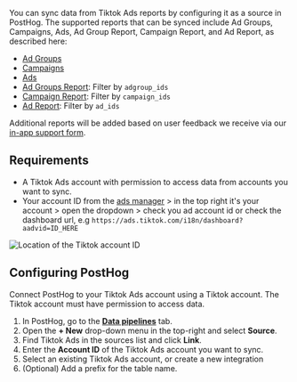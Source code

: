 You can sync data from Tiktok Ads reports by configuring it as a source in PostHog. The supported reports that can be synced include Ad Groups, Campaigns, Ads, Ad Group Report, Campaign Report, and Ad Report, as described here:

- [Ad Groups](https://business-api.tiktok.com/portal/docs?id=1739314558673922)
- [Campaigns](https://business-api.tiktok.com/portal/docs?id=1739315828649986)
- [Ads](https://business-api.tiktok.com/portal/docs?id=1735735588640770)
- [Ad Groups Report](https://business-api.tiktok.com/portal/docs?id=1740302848100353): Filter by `adgroup_ids`
- [Campaign Report](https://business-api.tiktok.com/portal/docs?id=1740302848100353): Filter by `campaign_ids`
- [Ad Report](https://business-api.tiktok.com/portal/docs?id=1740302848100353): Filter by `ad_ids`

Additional reports will be added based on user feedback we receive via our [in-app support form](https://app.posthog.com/#panel=support%3Afeedback%3Adata_warehouse%3Alow%3Atrue).

## Requirements

- A Tiktok Ads account with permission to access data from accounts you want to sync.
- Your account ID from the [ads manager](https://ads.tiktok.com/i18n/dashboard) > in the top right it's your account > open the dropdown > check you ad account id or check the dashboard url, e.g `https://ads.tiktok.com/i18n/dashboard?aadvid=ID_HERE`

![Location of the Tiktok account ID](https://res.cloudinary.com/dmukukwp6/image/upload/w_500,c_limit,q_auto,f_auto/Screenshot_2025_09_30_at_11_25_16_AM_ab70c4f7c4.png)

## Configuring PostHog

Connect PostHog to your Tiktok Ads account using a Tiktok account. The Tiktok account must have permission to access data.

1. In PostHog, go to the **[Data pipelines](https://app.posthog.com/pipeline/sources)** tab.
2. Open the **+ New** drop-down menu in the top-right and select **Source**.
3. Find Tiktok Ads in the sources list and click **Link**.
4. Enter the **Account ID** of the Tiktok Ads account you want to sync.
5. Select an existing Tiktok Ads account, or create a new integration
6. (Optional) Add a prefix for the table name.
